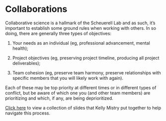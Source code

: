# Collaborations

Collaborative science is a hallmark of the Scheuerell Lab and as such, it's important to establish some ground rules when working with others. In so doing, there are generally three types of objectives:

1) Your needs as an individual (eg, professional advancement, mental health);

2) Project objectives (eg, preserving project timeline, producing all project deliverables);

3) Team cohesion (eg, preserve team harmony, preserve relationships with specific members that you will likely work with again).

Each of these may be top priority at different times or in different types of conflict, but be aware of which one you (and other team members) are prioritizing and which, if any, are being deprioritized.

[Click here](https://docs.google.com/presentation/d/1_8Dt204Onja83bx5QjLAaHGiU2hPP1ImQH1gldVzVdo/edit?ts=5f3ed056#slide=id.g7dbff98225_0_98) to view a collection of slides that Kelly Mistry put together to help navigate this process.

